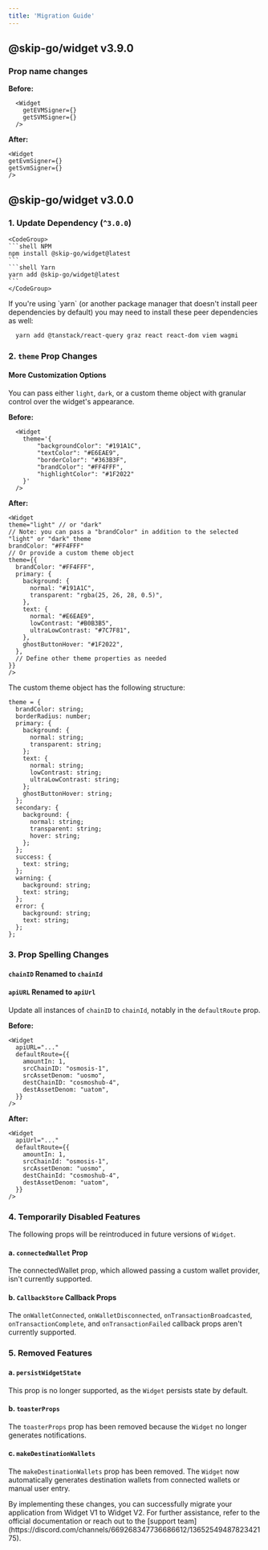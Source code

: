 ```yaml
---
title: 'Migration Guide'
---
```


## @skip-go/widget v3.9.0

### Prop name changes

**Before:**
```tsx
  <Widget
    getEVMSigner={}
    getSVMSigner={}
  />
```
**After:**
  ```tsx
<Widget
  getEvmSigner={}
  getSvmSigner={}
/>
  ```

## @skip-go/widget v3.0.0

### 1. Update Dependency (`^3.0.0`)
    <CodeGroup>
    ```shell NPM
    npm install @skip-go/widget@latest
    ```
    ```shell Yarn
    yarn add @skip-go/widget@latest
    ```
    </CodeGroup>

<Info>
If you're using `yarn` (or another package manager that doesn't install peer dependencies by default)
you may need to install these peer dependencies as well:

```bash
  yarn add @tanstack/react-query graz react react-dom viem wagmi
```
</Info>

### 2. `theme` Prop Changes

#### More Customization Options
 You can pass either `light`, `dark`, or a custom theme object with granular
control over the widget's appearance.

**Before:**
```tsx
  <Widget
    theme='{
        "backgroundColor": "#191A1C",
        "textColor": "#E6EAE9",
        "borderColor": "#363B3F",
        "brandColor": "#FF4FFF",
        "highlightColor": "#1F2022"
    }'
  />
```
**After:**
  ```tsx
<Widget
  theme="light" // or "dark"
  // Note: you can pass a "brandColor" in addition to the selected "light" or "dark" theme
  brandColor: "#FF4FFF"
  // Or provide a custom theme object
  theme={{
    brandColor: "#FF4FFF",
    primary: {
      background: {
        normal: "#191A1C",
        transparent: "rgba(25, 26, 28, 0.5)",
      },
      text: {
        normal: "#E6EAE9",
        lowContrast: "#B0B3B5",
        ultraLowContrast: "#7C7F81",
      },
      ghostButtonHover: "#1F2022",
    },
    // Define other theme properties as needed
  }}
/>
  ```

  The custom theme object has the following structure:

  ```tsx
  theme = {
    brandColor: string;
    borderRadius: number;
    primary: {
      background: {
        normal: string;
        transparent: string;
      };
      text: {
        normal: string;
        lowContrast: string;
        ultraLowContrast: string;
      };
      ghostButtonHover: string;
    };
    secondary: {
      background: {
        normal: string;
        transparent: string;
        hover: string;
      };
    };
    success: {
      text: string;
    };
    warning: {
      background: string;
      text: string;
    };
    error: {
      background: string;
      text: string;
    };
  };
```
### 3. Prop Spelling Changes

#### `chainID` Renamed to `chainId`
#### `apiURL` Renamed to `apiUrl`

Update all instances of `chainID` to `chainId`, notably in the `defaultRoute` prop.

**Before:**
```tsx
<Widget
  apiURL="..."
  defaultRoute={{
    amountIn: 1,
    srcChainID: "osmosis-1",
    srcAssetDenom: "uosmo",
    destChainID: "cosmoshub-4",
    destAssetDenom: "uatom",
  }}
/>
```

**After:**
```tsx
<Widget
  apiUrl="..."
  defaultRoute={{
    amountIn: 1,
    srcChainId: "osmosis-1",
    srcAssetDenom: "uosmo",
    destChainId: "cosmoshub-4",
    destAssetDenom: "uatom",
  }}
/>
```
### 4. Temporarily Disabled Features
The following props will be reintroduced in future versions of `Widget`.
#### a. `connectedWallet` Prop
The connectedWallet prop, which allowed passing a custom wallet provider, isn't currently supported.
#### b. `CallbackStore` Callback Props
The `onWalletConnected`, `onWalletDisconnected`, `onTransactionBroadcasted`, `onTransactionComplete`, and `onTransactionFailed` callback props aren't currently supported.

### 5. Removed Features
#### a. `persistWidgetState`
This prop is no longer supported, as the `Widget` persists state by default.
#### b. `toasterProps`
The `toasterProps` prop has been removed because the `Widget` no longer generates notifications.
#### c. `makeDestinationWallets`
The `makeDestinationWallets` prop has been removed. The `Widget` now automatically generates destination wallets from connected wallets or manual user entry.

<Info>
By implementing these changes, you can successfully migrate your application from Widget V1 to Widget V2. For further assistance, refer to the official documentation or reach out to the [support team](https://discord.com/channels/669268347736686612/1365254948782342175).
</Info>
